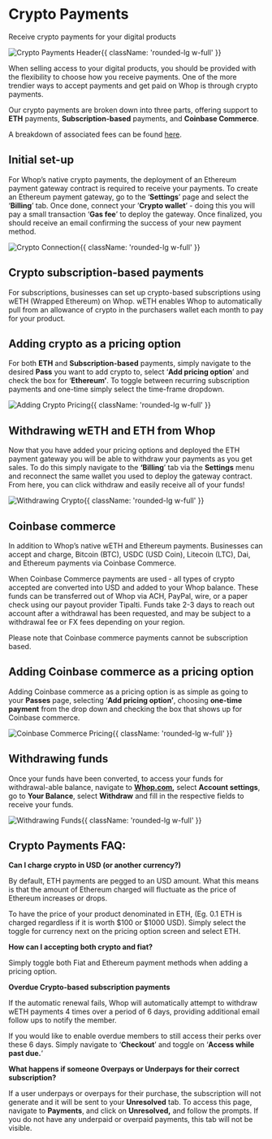 
<HeroPattern />

<div className='lead'>

# Crypto Payments

Receive crypto payments for your digital products

![Crypto Payments Header](https://i.imgur.com/kDE5cWn.png){{ className: 'rounded-lg w-full' }}

When selling access to your digital products, you should be provided with the flexibility to choose how you receive payments. One of the more trendier ways to accept payments and get paid on Whop is through crypto payments. 

Our crypto payments are broken down into three parts, offering support to **ETH** payments, **Subscription-based** payments, and **Coinbase Commerce**. 

A breakdown of associated fees can be found [here](/fees).

## Initial set-up

For Whop’s native crypto payments, the deployment of an Ethereum payment gateway contract is required to receive your payments. To create an Ethereum payment gateway, go to the ‘**Settings**’ page and select the ‘**Billing**’ tab. Once done, connect your ’**Crypto wallet**’ - doing this you will pay a small transaction ‘**Gas fee**’ to deploy the gateway. Once finalized, you should receive an email confirming the success of your new payment method.

![Crypto Connection](https://i.imgur.com/ePClspF.gif){{ className: 'rounded-lg w-full' }}

## Crypto subscription-based payments

For subscriptions, businesses can set up crypto-based subscriptions using wETH (Wrapped Ethereum) on Whop. wETH enables Whop to automatically pull from an allowance of crypto in the purchasers wallet each month to pay for your product. 

## Adding crypto as a pricing option

For both **ETH** and **Subscription-based** payments, simply navigate to the desired **Pass** you want to add crypto to, select ‘**Add pricing option**’ and check the box for ‘**Ethereum’**. To toggle between recurring subscription payments and one-time simply select the time-frame dropdown.

![Adding Crypto Pricing](https://cdn.discordapp.com/attachments/1028424503707062362/1065705978424725614/AddingCryptoPricing.gif){{ className: 'rounded-lg w-full' }}

## Withdrawing wETH and ETH from Whop

Now that you have added your pricing options and deployed the ETH payment gateway you will be able to withdraw your payments as you get sales. To do this simply navigate to the **‘Billing**’ tab via the **Settings** menu and reconnect the same wallet you used to deploy the gateway contract. From here, you can click withdraw and easily receive all of your funds!

![Withdrawing Crypto](https://i.imgur.com/wgUrUVo.gif){{ className: 'rounded-lg w-full' }}

## Coinbase commerce

In addition to Whop’s native wETH and Ethereum payments. Businesses can accept and charge, Bitcoin (BTC), USDC (USD Coin), Litecoin (LTC), Dai, and Ethereum payments via Coinbase Commerce. 

When Coinbase Commerce payments are used - all types of crypto accepted are converted into USD and added to your Whop balance. These funds can be transferred out of Whop via ACH, PayPal, wire, or a paper check using our payout provider Tipalti. Funds take 2-3 days to reach out account after a withdrawal has been requested, and may be subject to a withdrawal fee or FX fees depending on your region.

Please note that Coinbase commerce payments cannot be subscription based.

## Adding Coinbase commerce as a pricing option

Adding Coinbase commerce as a pricing option is as simple as going to your **Passes** page, selecting ‘**Add pricing option’**, choosing **one-time** **payment** from the drop down and checking the box that shows up for Coinbase commerce.

![Coinbase Commerce Pricing](https://cdn.discordapp.com/attachments/1028424503707062362/1065708737748291714/CoinbaseCommercePiricing.gif){{ className: 'rounded-lg w-full' }}

## Withdrawing funds

Once your funds have been converted, to access your funds for withdrawal-able balance, navigate to **[Whop.com](http://Whop.com),** select **Account settings**, go to **Your Balance**, select **Withdraw** and fill in the respective fields to receive your funds.

![Withdrawing Funds](https://i.imgur.com/82nkINQ.gif){{ className: 'rounded-lg w-full' }}

## Crypto Payments FAQ:

**Can I charge crypto in USD (or another currency?)**

By default, ETH payments are pegged to an USD amount. What this means is that the amount of Ethereum charged will fluctuate as the price of Ethereum increases or drops.

To have the price of your product denominated in ETH, (Eg. 0.1 ETH is charged regardless if it is worth $100 or $1000 USD). Simply select the toggle for currency next on the pricing option screen and select ETH. 

**How can I accepting both crypto and fiat?**

Simply toggle both Fiat and Ethereum payment methods when adding a pricing option.

**Overdue Crypto-based subscription payments**

If the automatic renewal fails, Whop will automatically attempt to withdraw wETH payments 4 times over a period of 6 days, providing additional email follow ups to notify the member. 

If you would like to enable overdue members to still access their perks over these 6 days. Simply navigate to ‘**Checkout**’ and toggle on ‘**Access while past due.**‘

**What happens if someone Overpays or Underpays for their correct subscription?**

If a user underpays or overpays for their purchase, the subscription will not generate and it will be sent to your **Unresolved** tab. To access this page, navigate to **Payments**, and click on **Unresolved,** and follow the prompts. If you do not have any underpaid or overpaid payments, this tab will not be visible.

</div>
